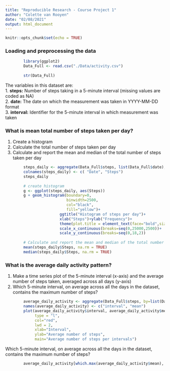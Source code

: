 ---
title: "Reproducible Research - Course Project 1"
author: "Colette van Rooyen"
date: "02/08/2021"
output: html_document
---

```{r setup, include=FALSE}
knitr::opts_chunk$set(echo = TRUE)
```

### Loading and preprocessing the data

```{r}
        library(ggplot2)
        Data_Full <- read.csv("./Data/activity.csv")
        
        str(Data_Full)
```
The variables in this dataset are:  
1. **steps:** Number of steps taking in a 5-minute interval (missing values are coded as NA)  
2. **date:** The date on which the measurement was taken in YYYY-MM-DD format  
3. **interval:** Identifier for the 5-minute interval in which measurement was taken  

### What is mean total number of steps taken per day?  

1. Create a histogram  
2. Calculate the total number of steps taken per day    
3. Calculate and report the mean and median of the total number of steps taken per day  


```{r}
        steps_daily <- aggregate(Data_Full$steps, list(Data_Full$date), FUN = sum)
        colnames(steps_daily) <- c( "Date", "Steps")
        steps_daily
        
        # create histogram
        g <- ggplot(steps_daily, aes(Steps))
        g + geom_histogram(boundary=0, 
                           binwidth=2500, 
                           col="black", 
                           fill="yellow")+
                        ggtitle("Histogram of steps per day")+
                        xlab("Steps")+ylab("Frequency")+
                        theme(plot.title = element_text(face="bold",size=12))+
                        scale_x_continuous(breaks=seq(0,25000,2500))+
                        scale_y_continuous(breaks=seq(0,18,2))
        
        # Calculate and report the mean and median of the total number of steps taken per day
        mean(steps_daily$Steps, na.rm = TRUE)
        median(steps_daily$Steps, na.rm = TRUE)
```
### What is the average daily activity pattern?

1. Make a time series plot of the 5-minute interval (x-axis) and the average number of steps taken, averaged across all days (y-axis)  
2. Which 5-minute interval, on average across all the days in the dataset, contains the maximum number of steps?  

```{r}
        average_daily_activity <- aggregate(Data_Full$steps, by=list(Data_Full$interval), FUN=mean, na.rm=TRUE)
        names(average_daily_activity) <- c("interval", "mean")
        plot(average_daily_activity$interval, average_daily_activity$mean, 
             type = "l", 
             col="red", 
             lwd = 2, 
             xlab="Interval", 
             ylab="Average number of steps", 
             main="Average number of steps per intervals")
```

Which 5-minute interval, on average across all the days in the dataset, contains the maximum number of steps?  
```{r}
        average_daily_activity[which.max(average_daily_activity$mean), ]$interval
```



